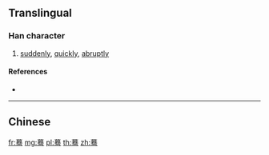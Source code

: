 {{character info/new}}
{{also|驀}}
==Translingual==

===Han character===
{{Han char|rn=140|rad=艸|as=10|sn=16|four=|canj=TAKM}}

# [[suddenly]], [[quickly]], [[abruptly]]

====References====
* {{Han ref|kx=1052.051|hdz=74569.130|uh=84E6|ud=34022}}

----

==Chinese==
{{zh-see|驀}}

[[fr:蓦]]
[[mg:蓦]]
[[pl:蓦]]
[[th:蓦]]
[[zh:蓦]]